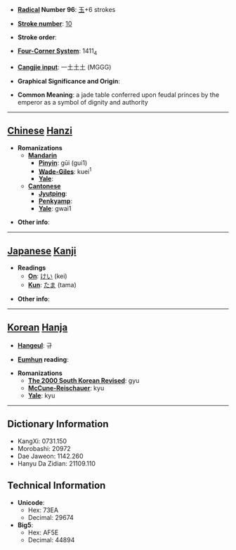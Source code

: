* '''[[Wiktionary:Chinese radical index| Radical]] Number 96''': [[Wiktionary:Chinese radical index 玉|玉]]+6 strokes

* '''[[Wiktionary:Chinese total strokes index|Stroke number]]''': [[Wiktionary:Chinese total strokes index 10|10]]

* '''Stroke order''': 

* '''[[Wiktionary:Chinese four corner index|Four-Corner System]]''': 1411<sub>4</sub>

* '''[[Wiktionary:Chinese Cangjie index|Cangjie input]]''': 一土土土 (MGGG)

* '''Graphical Significance and Origin''': 

* '''Common Meaning''': a jade table conferred upon feudal princes by the emperor as a symbol of dignity and authority

----

== [[Chinese]] [[Hanzi]] ==

* '''Romanizations'''
** '''[[Mandarin]]'''
*** '''[[Pinyin]]''': gūi (gui1)
*** '''[[Wade-Giles]]''': kuei<sup>1</sup>
*** '''[[Yale]]''': 
** '''[[Cantonese]]'''
*** '''[[Jyutping]]''':
*** '''[[Penkyamp]]''': 
*** '''[[Yale]]''': gwai1

* '''Other info''': 

----

== [[Japanese]] [[Kanji]] ==

* '''Readings'''
** '''[[On]]''': [[けい]] (kei)
** '''[[Kun]]''': [[たま]] (tama)

* '''Other info''':  

----

== [[Korean]] [[Hanja]] ==

* '''[[Hangeul]]''': 규

* '''[[Eumhun]] reading''': 

* '''Romanizations'''
** '''[[The 2000 South Korean Revised Romanization|The 2000 South Korean Revised]]''': gyu
** '''[[McCune-Reischauer]]''': kyu
** '''[[Yale]]''': kyu

----

== Dictionary Information ==

* KangXi: 0731.150
* Morobashi: 20972
* Dae Jaweon: 1142.260
* Hanyu Da Zidian: 21109.110

== Technical Information ==

* '''Unicode''':
** Hex: 73EA
** Decimal: 29674
* '''Big5''':
** Hex: AF5E
** Decimal: 44894